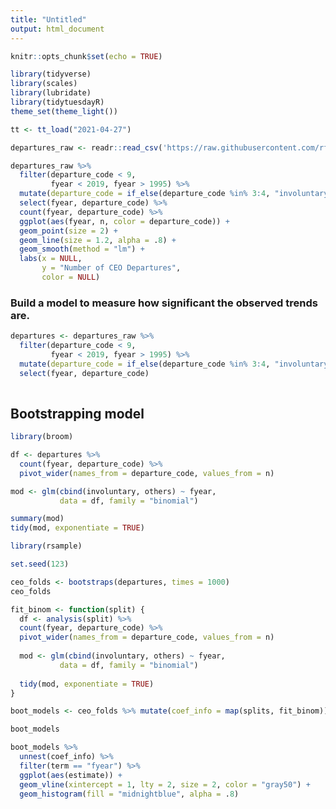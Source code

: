 ```yaml
---
title: "Untitled"
output: html_document
---
```


```r
knitr::opts_chunk$set(echo = TRUE)
```

```r
library(tidyverse)
library(scales)
library(lubridate)
library(tidytuesdayR)
theme_set(theme_light())

tt <- tt_load("2021-04-27")

departures_raw <- readr::read_csv('https://raw.githubusercontent.com/rfordatascience/tidytuesday/master/data/2021/2021-04-27/departures.csv')

```


```r
departures_raw %>% 
  filter(departure_code < 9, 
         fyear < 2019, fyear > 1995) %>% 
  mutate(departure_code = if_else(departure_code %in% 3:4, "involuntary", "others")) %>% 
  select(fyear, departure_code) %>% 
  count(fyear, departure_code) %>% 
  ggplot(aes(fyear, n, color = departure_code)) +
  geom_point(size = 2) +
  geom_line(size = 1.2, alpha = .8) +
  geom_smooth(method = "lm") +
  labs(x = NULL, 
       y = "Number of CEO Departures", 
       color = NULL)
```


### Build a model to measure how significant the observed trends are. 


```r
departures <- departures_raw %>% 
  filter(departure_code < 9, 
         fyear < 2019, fyear > 1995) %>% 
  mutate(departure_code = if_else(departure_code %in% 3:4, "involuntary", "others")) %>% 
  select(fyear, departure_code)
  
```


## Bootstrapping model


```r
library(broom)

df <- departures %>% 
  count(fyear, departure_code) %>% 
  pivot_wider(names_from = departure_code, values_from = n)

mod <- glm(cbind(involuntary, others) ~ fyear, 
           data = df, family = "binomial")

summary(mod)
tidy(mod, exponentiate = TRUE)
```

```r
library(rsample)

set.seed(123)

ceo_folds <- bootstraps(departures, times = 1000)
ceo_folds
```


```r
fit_binom <- function(split) {
  df <- analysis(split) %>% 
  count(fyear, departure_code) %>% 
  pivot_wider(names_from = departure_code, values_from = n)
  
  mod <- glm(cbind(involuntary, others) ~ fyear, 
           data = df, family = "binomial")
  
  tidy(mod, exponentiate = TRUE)
}
```


```r
boot_models <- ceo_folds %>% mutate(coef_info = map(splits, fit_binom))

boot_models     
```

```r
boot_models %>% 
  unnest(coef_info) %>% 
  filter(term == "fyear") %>% 
  ggplot(aes(estimate)) +
  geom_vline(xintercept = 1, lty = 2, size = 2, color = "gray50") +
  geom_histogram(fill = "midnightblue", alpha = .8)
```

